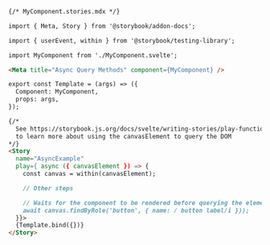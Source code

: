 ```md
{/* MyComponent.stories.mdx */}

import { Meta, Story } from '@storybook/addon-docs';

import { userEvent, within } from '@storybook/testing-library';

import MyComponent from './MyComponent.svelte';

<Meta title="Async Query Methods" component={MyComponent} />

export const Template = (args) => ({
  Component: MyComponent,
  props: args,
});

{/*  
  See https://storybook.js.org/docs/svelte/writing-stories/play-function#working-with-the-canvas
  to learn more about using the canvasElement to query the DOM
*/}
<Story
  name="AsyncExample"
  play={ async ({ canvasElement }) => {
    const canvas = within(canvasElement);

    // Other steps

    // Waits for the component to be rendered before querying the element
    await canvas.findByRole('button', { name: / button label/i }));
  }}>
  {Template.bind({})}
</Story>
```